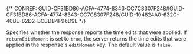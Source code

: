 

{/* CONREF: GUID-CF31BD86-ACFA-4774-8343-CC7C8307F248#GUID-CF31BD86-ACFA-4774-8343-CC7C8307F248/GUID-104824A0-632C-40BE-82D2-BCBDB4F96D9E  */}

Specifies whether the response reports the time edits that were applied. If `returnEditMoment` is set to `true`, the server returns the time edits that were applied in the response's `editMoment` key. The default value is `false`. 
